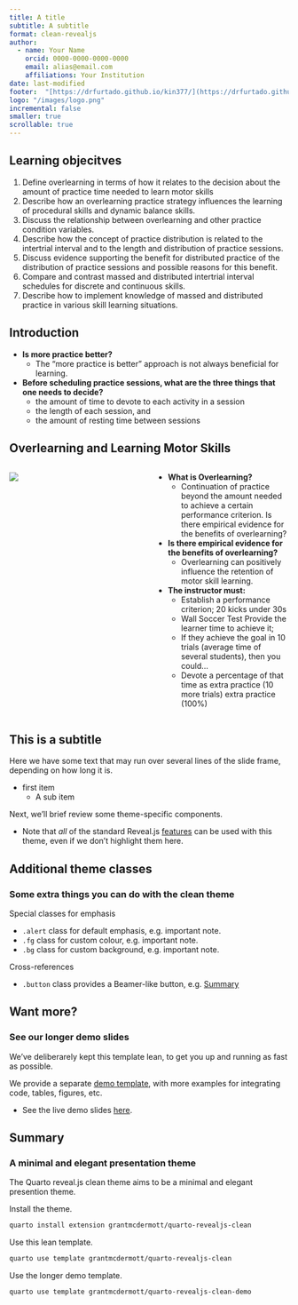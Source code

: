 ```yaml
---
title: A title
subtitle: A subtitle
format: clean-revealjs
author:
  - name: Your Name
    orcid: 0000-0000-0000-0000
    email: alias@email.com
    affiliations: Your Institution
date: last-modified
footer:  "[https://drfurtado.github.io/kin377/](https://drfurtado.github.io/kin377/)"
logo: "/images/logo.png"
incremental: false
smaller: true
scrollable: true
---
```


## Learning objecitves

1.  Define [overlearning]{.alert} in terms of how it relates to the decision about the amount of practice time needed to learn motor skills
2.  Describe how an overlearning practice strategy influences the learning of procedural skills and dynamic balance skills.
3.  Discuss the relationship between overlearning and other practice condition variables.
4.  Describe how the concept of practice distribution is related to the intertrial interval and to the length and distribution of practice sessions.
5.  Discuss evidence supporting the benefit for distributed practice of the distribution of practice sessions and possible reasons for this benefit.
6.  Compare and contrast massed and distributed intertrial interval schedules for discrete and continuous skills.
7.  Describe how to implement knowledge of massed and distributed practice in various skill learning situations.

## Introduction

-   **Is more practice better?**
    -   The “more practice is better” approach is not always beneficial for learning.
-   **Before scheduling practice sessions, what are the three things that one needs to decide?**
    -   the amount of time to devote to each activity in a session
    -   the length of each session, and
    -   the amount of resting time between sessions

## Overlearning and Learning Motor Skills

::: columns
::: {.column width="50%"}
![](images/clipboard-2728014982.png)
:::

::: {.column width="50%"}
-   **What is Overlearning?**
    -   Continuation of practice beyond the amount needed to achieve a certain performance criterion. Is there empirical evidence for the benefits of overlearning?
-   **Is there empirical evidence for the benefits of overlearning?**
    -   Overlearning can positively influence the retention of motor skill learning.
-   **The instructor must:**
    -   Establish a performance criterion; 20 kicks under 30s
    -   Wall Soccer Test Provide the learner time to achieve it;
    -   If they achieve the goal in 10 trials (average time of several students), then you could…
    -   Devote a percentage of that time as extra practice (10 more trials) extra practice (100%)
:::
:::

## This is a subtitle

Here we have some text that may run over several lines of the slide frame, depending on how long it is.

-   first item
    -   A sub item

Next, we'll brief review some theme-specific components.

-   Note that *all* of the standard Reveal.js [features](https://quarto.org/docs/presentations/revealjs/) can be used with this theme, even if we don't highlight them here.

## Additional theme classes

### Some extra things you can do with the clean theme

Special classes for emphasis

-   `.alert` class for default emphasis, e.g. [important note]{.alert}.
-   `.fg` class for custom colour, e.g. [important note]{.fg style="--col: #e64173"}.
-   `.bg` class for custom background, e.g. [important note]{.bg style="--col: #e64173"}.

Cross-references

-   `.button` class provides a Beamer-like button, e.g. [[Summary](#sec-summary)]{.button}

## Want more?

### See our longer demo slides

We've deliberarely kept this template lean, to get you up and running as fast as possible.

We provide a separate [demo template](https://github.com/grantmcdermott/quarto-revealjs-clean-demo), with more examples for integrating code, tables, figures, etc.

-   See the live demo slides [here](https://grantmcdermott.com/quarto-revealjs-clean-demo/template.html).

## Summary {#sec-summary}

### A minimal and elegant presentation theme

The Quarto reveal.js clean theme aims to be a minimal and elegant presention theme.

Install the theme.

``` bash
quarto install extension grantmcdermott/quarto-revealjs-clean
```

Use this lean template.

``` bash
quarto use template grantmcdermott/quarto-revealjs-clean
```

Use the longer demo template.

``` bash
quarto use template grantmcdermott/quarto-revealjs-clean-demo
```
